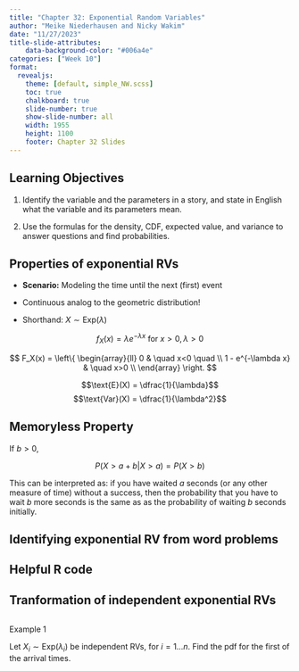 ```yaml
---
title: "Chapter 32: Exponential Random Variables"
author: "Meike Niederhausen and Nicky Wakim"
date: "11/27/2023"
title-slide-attributes:
    data-background-color: "#006a4e"
categories: ["Week 10"]
format: 
  revealjs:
    theme: [default, simple_NW.scss]
    toc: true
    chalkboard: true
    slide-number: true
    show-slide-number: all
    width: 1955
    height: 1100
    footer: Chapter 32 Slides
---
```


## Learning Objectives

1. Identify the variable and the parameters in a story, and state in English
what the variable and its parameters mean.

2. Use the formulas for the density, CDF, expected value, and variance to
answer questions and find probabilities.

## Properties of exponential RVs

-   **Scenario:** Modeling the time until the next (first) event

-   Continuous analog to the geometric distribution!

-   Shorthand: $X \sim \text{Exp}(\lambda)$

$$
f_X(x) = \lambda e^{-\lambda x}\text{ for } x>0, \lambda>0
$$

$$
F_X(x) = \left\{
        \begin{array}{ll}
            0 & \quad x<0 \quad \\
            1 - e^{-\lambda x} & \quad x>0 \\
        \end{array}
    \right.
$$

$$\text{E}(X) = \dfrac{1}{\lambda}$$ $$\text{Var}(X) = \dfrac{1}{\lambda^2}$$

## Memoryless Property

If $b>0$, 

$$P(X > a +b | X> a) = P(X > b)$$

This can be interpreted as: if you have waited $a$ seconds (or any other measure of time) without a success, then the probability that you have to wait $b$ more seconds is the same as as the probability of waiting $b$ seconds initially.

## Identifying exponential RV from word problems

## Helpful R code

## Tranformation of independent exponential RVs

::: columns
::: {.column width="30%"}
::: example
::: ex-title
Example 1
:::
::: ex-cont
Let $X_i \sim \textrm{Exp}(\lambda_i)$ be independent
RVs, for $i=1 \ldots n$. Find the pdf for the first of the arrival
times.
:::
:::

:::
:::
